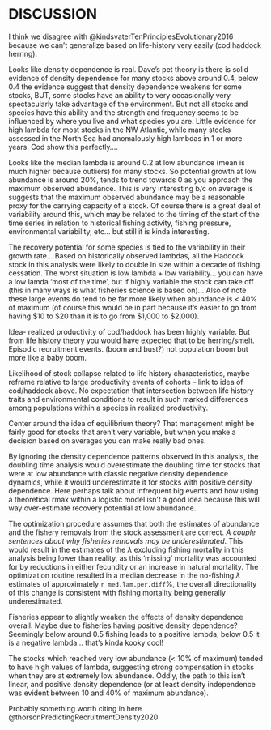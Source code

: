 # DISCUSSION {#disin}


I think we disagree with @kindsvaterTenPrinciplesEvolutionary2016 because we can't generalize based on life-history very easily (cod haddock herring).

Looks like density dependence is real. Dave's pet theory is there is solid evidence of density dependence for many stocks above around 0.4, below 0.4 the evidence suggest that density dependence weakens for some stocks, BUT, some stocks have an ability to very occasionally very spectacularly take advantage of the environment.  But not all stocks and species have this ability and the strength and frequency seems to be influenced by where you live and what species you are. Little evidence for high lambda for most stocks in the NW Atlantic, while many stocks assessed in the North Sea had anomalously high lambdas in 1 or more years. Cod show this  perfectly....

Looks like the median lambda is around 0.2 at low abundance (mean is much higher because outliers) for many stocks. So potential growth at low abundance is around 20%, tends to trend towards 0 as you approach the maximum observed abundance. This is very interesting b/c on average is suggests that the maximum observed abundance may be a reasonable proxy for the carrying capacity of a stock. Of course there is a great deal of variability around this, which may be related to the timing of the start of the time series in relation to historical fishing activity, fishing pressure, environmental variability, etc... but still it is kinda interesting.  

The recovery potential for some species is tied to the variability in their growth rate... Based on historically observed lambdas, all the Haddock stock in this analysis were likely to double in size within a decade of fishing cessation. The worst situation is low lambda + low variability... you can have a low lamda 'most of the time', but if highly variable the stock can take off (this in many ways is what fisheries science is based on)... Also of note these large events do tend to be far more likely when abundance is < 40% of maximum (of course this would be in part because it's easier to go from having \$10 to \$20 than it is to go from \$1,000 to \$2,000). 

Idea- realized productivity of cod/haddock has been highly variable. But from life history theory you would have expected that to be herring/smelt. Episodic recruitment events. (boom and bust?) not population boom but more like a baby boom.  

Likelihood of stock collapse related to life history characteristics, maybe reframe relative to large productivity events of cohorts – link to idea of cod/haddock above. No expectation that intersection between life history traits and environmental conditions to result in such marked differences among populations within a species in realized productivity.  

Center around the idea of equilibrium theory? That management might be fairly good for stocks that aren’t very variable, but when you make a decision based on averages you can make really bad ones.  

By ignoring the density dependence patterns observed in this analysis, the doubling time analysis would overestimate the doubling time for stocks that were at low abundance with classic negative density dependence dynamics, while it would underestimate it for stocks with positive density dependence. Here perhaps talk about infrequent big events and how using a theoretical rmax within a logistic model isn't a good idea because this will way over-estimate recovery potential at low abundance.

The optimization procedure assumes that both the estimates of abundance and the fishery removals from the stock assessment are correct. *A couple sentences about why fisheries removals may be underestimated*. This would result in the estimates of the $\lambda$ excluding fishing mortality in this analysis being lower than reality, as this 'missing' mortality was accounted for by reductions in either fecundity or an increase in natural mortality. The optimization routine resulted in a median decrease in the no-fishing $\lambda$ estimates of approximately `r med.lam.per.diff`%, the overall directionality of this change is consistent with fishing mortality being generally underestimated.

Fisheries appear to slightly weaken the effects of density dependence overall. Maybe due to fisheries having positive density dependence? Seemingly below around 0.5 fishing leads to a positive lambda, below 0.5 it is a negative lambda... that's kinda kooky cool!

The stocks which reached very low abundance (< 10% of maximum) tended to have high values of lambda, suggesting strong compensation in stocks when they are at extremely low abundance. Oddly, the path to this isn't linear, and positive density dependence (or at least density independence was evident between 10 and 40% of maximum abundance).  

Probably something worth citing in here @thorsonPredictingRecruitmentDensity2020
